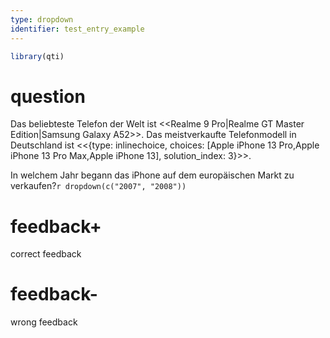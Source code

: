 ```yaml
---
type: dropdown
identifier: test_entry_example
---
```


```r
library(qti)
```

# question
Das beliebteste Telefon der Welt ist <<Realme 9 Pro|Realme GT Master Edition|Samsung Galaxy A52>>. Das meistverkaufte Telefonmodell in Deutschland ist <<{type: inlinechoice, choices: [Apple iPhone 13 Pro,Apple iPhone 13 Pro Max,Apple iPhone 13], solution_index: 3}>>.


In welchem Jahr begann das iPhone auf dem europäischen Markt zu verkaufen?`r dropdown(c("2007", "2008"))`

# feedback+
correct feedback

# feedback-
wrong feedback
